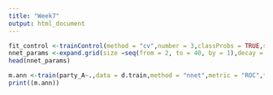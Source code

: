 ```yaml
---
title: "Week7"
output: html_document
---
```


```r
fit_control <-trainControl(method = "cv",number = 3,classProbs = TRUE,summaryFunction = twoClassSummary)
nnet_params <-expand.grid(size =seq(from = 2, to = 40, by = 1),decay = 5e-4)
head(nnet_params)

m.ann <-train(party_A~.,data = d.train,method = "nnet",metric = "ROC",trControl = fit_control,tuneGrid = nnet_params,trace = FALSE)
print((m.ann))



```

